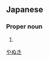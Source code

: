 ==Japanese==
{{ja-kanjitab|矢|貫}}

===Proper noun===
{{ja-pos|proper|やぬき}}

# {{surname|lang=ja}}

[[Category:Japanese surnames|やぬき]]